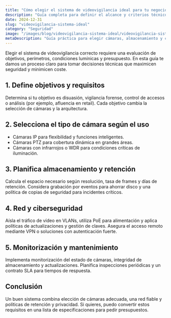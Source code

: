```yaml
---
title: "Cómo elegir el sistema de videovigilancia ideal para tu negocio"
description: "Guía completa para definir el alcance y criterios técnicos para elegir el sistema de videovigilancia más adecuado."
date: 2024-12-31
slug: "videovigilancia-sistema-ideal"
category: "Seguridad"
image: "/images/blog/videovigilancia-sistema-ideal/videovigilancia-sistema-ideal-hero-001.webp"
metaDescription: "Guía práctica para elegir cámaras, almacenamiento y conectividad en proyectos de videovigilancia adaptados a tu negocio y presupuesto."
---
```


Elegir el sistema de videovigilancia correcto requiere una evaluación de objetivos, perímetros, condiciones lumínicas y presupuesto. En esta guía te damos un proceso claro para tomar decisiones técnicas que maximicen seguridad y minimicen coste.

## 1. Define objetivos y requisitos

Determina si tu objetivo es disuasión, vigilancia forense, control de accesos o análisis (por ejemplo, afluencia en retail). Cada objetivo cambia la selección de cámaras y la arquitectura.

## 2. Selecciona el tipo de cámara según el uso

- Cámaras IP para flexibilidad y funciones inteligentes.
- Cámaras PTZ para cobertura dinámica en grandes áreas.
- Cámaras con infrarrojos o WDR para condiciones críticas de iluminación.

## 3. Planifica almacenamiento y retención

Calcula el espacio necesario según resolución, tasa de frames y días de retención. Considera grabación por eventos para ahorrar disco y una política de copias de seguridad para incidentes críticos.

## 4. Red y ciberseguridad

Aísla el tráfico de vídeo en VLANs, utiliza PoE para alimentación y aplica políticas de actualizaciones y gestión de claves. Asegura el acceso remoto mediante VPN o soluciones con autenticación fuerte.

## 5. Monitorización y mantenimiento

Implementa monitorización del estado de cámaras, integridad de almacenamiento y actualizaciones. Planifica inspecciones periódicas y un contrato SLA para tiempos de respuesta.

## Conclusión

Un buen sistema combina elección de cámaras adecuada, una red fiable y políticas de retención y privacidad. Si quieres, puedo convertir estos requisitos en una lista de especificaciones para pedir presupuestos.
